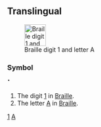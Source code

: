 ==Translingual==
[[Image:Braille A1.svg|thumb|50px|Braille digit 1 and letter A]]
===Symbol===
'''⠁'''

# The digit [[1]] in [[Braille]].
# The letter [[A]] in [[Braille]].

[[Category:Braille digits|1]]
[[Category:Braille letters|A]]